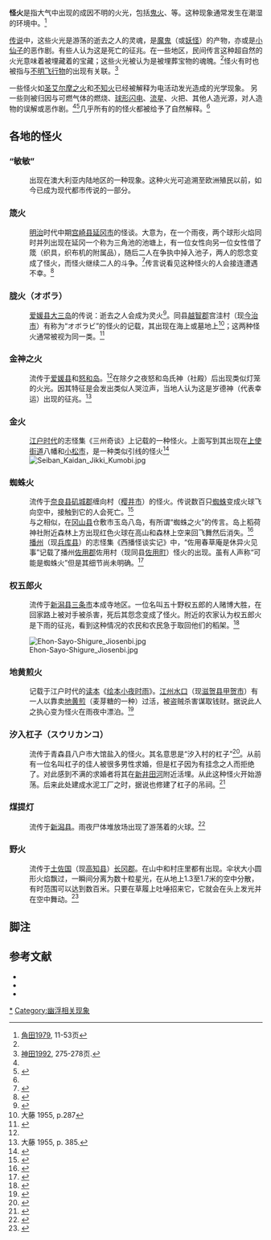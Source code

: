 {{Globalize|time=2020-11-16T00:07:28+00:00}}
'''怪火'''是指大气中出现的成因不明的火光，包括[[鬼火|鬼火]]、{{lj|人魂}}等。这种现象通常发生在潮湿的环境中。<ref name="角田1979">[[#角田1979|角田1979]], 11-53页</ref>

[[传说|传说]]中，这些火光是游荡的逝去之人的灵魂，是[[魔鬼|魔鬼]]（或[[妖怪|妖怪]]）的产物，亦或是[[小仙子|小仙子]]的恶作剧。有些人认为这是死亡的征兆。在一些地区，民间传言这种超自然的火光意味着被埋藏着的宝藏；这些火光被认为是被埋葬宝物的魂魄。<ref name="角田1979" />怪火有时也被指与[[不明飞行物|不明飞行物]]的出现有关联。<ref name="神田1992">[[#神田1992|神田1992]], 275-278页.</ref>

一些怪火如[[圣艾尔摩之火|圣艾尔摩之火]]和[[不知火|不知火]]已经被解释为电活动发光造成的光学现象。 另一些则被归因与可燃气体的燃烧、[[球形闪电|球形闪电]]、[[流星体|流星]]、火把、其他人造光源，对人造物的误解或恶作剧。<ref name="神田1992" /><ref>{{Cite book|author=[[宮田登|宮田登]]|title=妖怪之民俗学・日本未知空间|year=2002|publisher=[[筑摩书房|筑摩书房]]|series=[[筑摩学艺文库|筑摩学艺文库]]|isbn=978-4-480-08699-0|pages=168–173}}</ref>几乎所有的的怪火都被给予了自然解释。<ref name="神田1992" />

== 各地的怪火 ==
===“敏敏”===
:出现在澳大利亚内陆地区的一种现象。这种火光可追溯至欧洲殖民以前，如今已成为现代都市传说的一部分。

===筬火===
:[[明治|明治]]时代中期[[宮崎縣|宫崎县]][[延岡市|延冈市]]的怪谈。大意为，在一个雨夜，两个球形火焰同时并列出现在延冈一个称为三角池的池塘上，有一位女性向另一位女性借了筬（织具，织布机的附属品），随后二人在争执中掉入池子，两人的怨念变成了怪火，而怪火继续二人的斗争。<ref name="dangi">{{Cite book|author=柳田國男|title=妖怪談義|year=1977|publisher=[[讲谈社|讲谈社]]|isbn=978-4-06-158135-7|page=214}}</ref>传言说看见这种怪火的人会接连遭遇不幸。<ref>{{Cite journal|author=加藤惠|date=1989, 12|title=县别日本妖怪事典|journal=历史读本|volume=34|issue=24（通卷515号）|page=332|id=杂志代码 09618-12}}</ref>

=== 胧火（オボラ） ===

:[[爱媛县|爱媛县]][[大三岛|大三岛]]的传说：逝去之人会成为灵火<ref>{{Cite book|author=日野严・日野绥彦|editor=[[村上健司|村上健司]]|title=动物妖怪谭|year=2006|publisher=[[中央公论新社|中央公论新社]]|series=[[中公文库|中公文库]]|isbn=978-4-12-204792-1|volume=下|page=243|chapter=日本妖怪变化语汇}}</ref>。同县[[越智郡|越智郡]]宫洼村（现[[今治市|今治市]]）有称为“オボラビ”的怪火的记载，其出现在海上或墓地上<ref>大藤 1955, p.287</ref>；这两种怪火通常被视为同一类。<ref>{{Cite book|author=村上健司编著|title=妖怪事典|year=2000|publisher=[[每日新闻社|每日新闻社]]|isbn=978-4-620-31428-0|page=88}}</ref>

===金神之火===
:流传于[[爱媛县|爱媛县]]和[[怒和岛|怒和岛]]。<ref name=":0" />在除夕之夜怒和岛氏神（社殿）后出现类似灯笼的火光。因其特征是会发出类似人哭泣声，当地人认为这是岁德神（代表幸运）出现的征兆。<ref>大藤 1955, p. 385.</ref>

===金火===
:[[江户|江户时代]]的志怪集《三州奇谈》上记载的一种怪火。上面写到其出现在[[上使街道|上使街道]]八幡和[[小松市|小松市]]，是一种类似引线的怪火<ref>{{Cite book|author=堀麦水|others=高田卫监修|title=江户怪异绮想文艺大系|year=2003|publisher=国书刊行会|volume=5|isbn=978-4-336-04275-0|page=164|chapter=三州奇谈}}</ref>[[File:Seiban_Kaidan_Jikki_Kumobi.jpg|right]]

===蜘蛛火===
:流传于[[奈良县|奈良县]][[矶城郡|矶城郡]]缠向村（[[樱井市|樱井市]]）的怪火。传说数百只[[蜘蛛|蜘蛛]]变成火球飞向空中，接触到它的人会死亡。<ref>{{Cite book|author=[[井上圓了|井上圓了]]|title=おばけの正体|series=新編妖怪叢書|year=1983|publisher=国書刊行会|volume=6|id=BN01566352|pages=23|trans-title=妖怪的真面目}}</ref>
:与之相似，在[[冈山县|冈山县]]仓敷市玉岛八岛，有所谓“蜘蛛之火”的传言。岛上稻荷神社附近森林上方出现红色火球在高山和森林上空来回飞舞然后消失。<ref>{{Cite book|author=佐藤米司編|title=岡山の怪談|year=1979|publisher=[[日本文教出版|日本文教出版]]|series=岡山文庫|id=BA7625303X|page=40}}</ref>
:[[播州|播州]]（现[[兵库县|兵库县]]）的志怪集《西播怪谈实记》中，“佐用春草庵是休异火见事”记载了播州[[佐用郡|佐用郡]]佐用村（现同县[[佐用町|佐用町]]）怪火的出现。虽有人声称“可能是蜘蛛火”但是其细节尚未明确。<ref>{{Cite book|author=小栗栖健治・埴岡真弓編著|title=播磨の妖怪たち 「西播怪谈实记」の世界|year=2001|publisher=[[神户新闻|神户新闻]]|isbn=978-4-343-00114-6|pages=161–164}}</ref>

===权五郎火===
:流传于[[新潟县|新潟县]][[三条市|三条市]]本成寺地区。一位名叫五十野权五郎的人赌博大胜，在回家路上被对手被杀害，死后其怨念变成了怪火。附近的农家认为权五郎火是下雨的征兆，看到这种情况的农民和农民急于取回他们的稻架。<ref>{{Cite book|author=外山历郎|editor=池田彌三郎他編|title=日本民俗誌大系|year=1974|publisher=[[角川书店|角川书店]]|volume=7|isbn=978-4-04-530307-4|page=203|chapter=越后三条南乡谈}}</ref>
:
[[File:Ehon-Sayo-Shigure_Jiosenbi.jpg|right]]

===地黄煎火===
:记载于江户时代的[[读本|读本]]《[[绘本小夜时雨|绘本小夜时雨]]》。[[近江国|江州]][[水口宿|水口]]（现[[滋贺县|滋贺县]][[甲贺市|甲贺市]]）有一人以靠卖[[地黄煎|地黄煎]]（麦芽糖的一种）过活，被盗贼杀害谋取钱财。据说此人之执心变为怪火在雨夜中漂泊。<ref>{{Cite book|author=速水春晓斋|editor=近藤瑞木編|title=百鬼繚乱 江户怪談・妖怪绘本集成|year=2002|publisher=国書刊行会|isbn=978-4-336-04447-1|pages=158–159|chapter=絵本小夜時雨}}</ref>

===汐入杠子（スウリカンコ）===
:流传于青森县八户市大馆盐入的怪火。其名意思是“汐入村的杠子”<ref>{{Cite book|author=佐藤清明|title=現行全國妖怪辞典|year=1935|publisher=中國民俗學會|series=方言叢書|id=BA34159738|page=28}}</ref>。从前有一位名叫杠子的佳人被很多男性求婚，但是杠子因为有挂念之人而拒绝了。对此感到不满的求婚者将其在[[新井田河|新井田河]]附近活埋。从此这种怪火开始游荡。后来此处建成水泥工厂之时，据说也修建了杠子的吊祠。<ref>{{Cite book|author=森山泰太郎・北彰介|title=青森の伝説|year=1977|publisher=角川書店|series=日本の伝説|id=BN03653753|pages=27–28}}</ref>

===煤提灯===
:流传于[[新潟县|新潟县]]。雨夜尸体堆放场出现了游荡着的火球。<ref name=":0">{{Cite book|author=民俗学研究所編著|others=柳田國男監修|title=綜合日本民俗語彙|year=1955|publisher=[[平凡社|平凡社]]|volume=2|id=BN05729787|page=775}}</ref>
:

===野火===
:流传于[[土佐國|土佐国]]（现[[高知县|高知县]]）[[长冈郡|长冈郡]]。在山中和村庄里都有出现。伞状大小圆形火焰飘过，一瞬间分离为数十粒星光，在从地上1.3至1.7米的空中分散，有时范围可以达到数百米。只要在草履上吐唾招来它，它就会在头上发光并在空中舞动。<ref>{{Cite journal|author=高村日羊|date=1936, 8|title=妖怪|journal=民間伝承|issue=12|pages=7–8}}</ref>

== 脚注 ==

{{Reflist}}

== 参考文献 ==
{{Commons category|Will-o'-the-wisps}}
* {{Cite book<!--|和書-->|author=角田義治|title=現代怪火考|year=1979|publisher=[[大陸書房|大陸書房]]|ref=現代怪火考}}
* {{Cite book<!--|和書-->|author=神田左京|title=不知火・人魂・狐火|year=1992|publisher=[[中央公論新社|中央公論新社]]|series=[[中公文庫|中公文庫]]|isbn=978-4-12-201958-4|ref=不知火}}
* {{Cite book<!--|和書-->|author=民俗学研究所編著|others=[[柳田國男|柳田國男]]監修|title=綜合日本民俗語彙|year=1955|publisher=[[平凡社|平凡社]]|volume=第1卷|ref=民俗語彙}}

[[Category:怪火|*]]
[[Category:幽浮相关现象|Category:幽浮相关现象]]